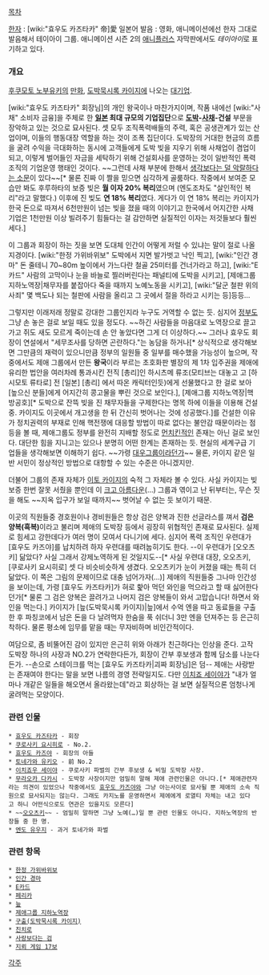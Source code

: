 [[목차]]

[[한자]] : [wiki:"효우도 카즈타카" 帝]愛
일본어 발음 : 영화, 애니메이션에선 한자 그대로 발음해서 테이아이 그룹. 애니메이션 시즌 2의 [[애니플러스]] 자막판에서도 ''테이아이''로 표기하고 있다.

=== 개요 ===
[[후쿠모토 노부유키]]의 [[만화]], [[도박묵시록 카이지]]에 나오는 [[대기업]].

[wiki:"효우도 카즈타카" 회장님]의 개인 왕국이나 마찬가지이며, 작품 내에선 [wiki:"사채" 소비자 금융]을 주체로 한 '''[[일본]] 최대 규모의 기업집단'''으로 '''[[도박]]-[[사채]]-건설''' 부문을 장악하고 있는 것으로 묘사된다. 셋 모두 조직폭력배들의 주력, 혹은 공생관계가 있는 산업이며, 이들의 행동대장 역할을 하는 것이 조폭 집단이다. 도박장의 거대한 현금의 흐름을 굴려 수익을 극대화하는 동시에 고객들에게 도박 빚을 지우기 위해 사채업이 겸업이 되고, 이렇게 벌어들인 자금을 세탁하기 위해 건설회사를 운영하는 것이 일반적인 폭력조직의 기업운영 행태인 것이다. ~~그런데 사채 부분에 한해서 [http://imgur.com/EArdbVE 생각보다는 덜 악랄하다는 소문]이 있다~~[* 물론 진짜 이 짤을 믿으면 심각하게 골룸하다. 작중에서 보여준 모습만 봐도 후루하타의 보증 빚은 '''월 이자 20% 복리'''였으며 (엔도조차도 "살인적인 복리"라고 말했다.) 이후에 진 빚도 '''연 18% 복리'''였다. 게다가 이 연 18% 복리는 카이지가 한국 돈으로 따져서 6천만원이 넘는 빚을 졌을 때의 이야기고 한국에서 어지간한 사채 기업은 1천만원 이상 빌려주기 힘들다는 걸 감안하면 실질적인 이자는 저것들보다 훨씬 세다.]

이 그룹과 회장이 하는 짓을 보면 도대체 인간이 어떻게 저럴 수 있냐는 말이 절로 나올 지경이다. [wiki:"한정 가위바위보" 도박에서 지면 발가벗고 낙인 찍고], [wiki:"인간 경마" 돈 줄테니 70~80m 높이에서 가느다란 철골 25미터를 건너가라고 하고], [wiki:"E카드" 사람의 고막이나 눈을 바늘로 찔러버린다는 패널티에 도박을 시키고], [제애그룹 지하노역장|채무자를 붙잡아다 죽을 때까지 노예노동을 시키고], [wiki:"달군 철판 위의 사죄" 몇 백도나 되는 철판에 사람을 올리고 그 곳에서 절을 하라고 시키는 등]등등...

그렇지만 이래저래 정말로 강대한 그룹인지라 누구도 거역할 수 없는 듯. 심지어 [[정부]]도 그냥 손 놓은 걸로 보일 때도 있을 정도다. ~~하긴 사람들을 마음대로 노역장으로 끌고 가고 쥐도 새도 모르게 죽이는데 손 안 놓았다면 그게 더 이상하다.~~ 그러나 효우도 회장이 연설에서 "세무조사를 당하면 곤란하다."는 농담을 하거나[* 상식적으로 생각해보면 그만큼의 재력이 있으니만큼 정부의 일원들 중 일부를 매수했을 가능성이 높으며, 작중에서도 제애 그룹에서 만든 '''왕국'''이라 부르는 초호화판 별장의 제 1차 입주권을 제애에 유리한 법안을 여러차례 통과시킨 전직 [총리]인 하시츠메 류조(모티브는 대놓고 고 [하시모토 류타로] 전 [일본] [총리] 에서 따온 캐릭터인듯)에게 선물했다고 한 걸로 보아 [높으신 분들]에게 어지간히 콩고물을 뿌린 것으로 보인다.], [제애그룹 지하노역장|핵 방공호][* 도박으로 잔뜩 빚을 진 채무자들을 구제한다는 명목 하에 이들을 이용해 건설 중. 카이지도 이곳에서 개고생을 한 뒤 간신히 벗어나는 것에 성공했다.]를 건설한 이유가 정치권력의 부재로 인해 핵전쟁에 대응할 방법이 따로 없다는 불안감 때문이라는 점 등을 볼 때, 제애그룹도 정부를 완전히 지배할 정도로 [[먼치킨]]적인 존재는 아닌 걸로 보인다. 대단한 힘을 지니고는 있으나 분명히 어떤 한계는 존재하는 듯. 현실의 세계구급 기업들을 생각해보면 이해하기 쉽다. ~~가령 [[대우그룹]]이라던가~~ 물론, 카이지 같은 일반 서민이 정상적인 방법으로 대항할 수 있는 수준은 아니겠지만.

더불어 그룹의 존재 자체가 [[이토 카이지]]의 숙적 그 자체라 볼 수 있다. 사실 카이지는 빚 보증 한번 잘못 서줬을 뿐인데 이 [[크고 아름다운]](…) 그룹과 엮이고 난 뒤부터는, 무슨 짓을 해도 ~~지옥 입구가 보일 때까지~~ 벗어날 수 없는 듯 보이기 때문.

이곳의 직원들중 경호원이나 경비원들은 항상 검은 양복과 진한 선글라스를 껴서 '''검은 양복(흑복)'''이라고 불리며 제애의 도박장 등에서 굉장히 위협적인 존재로 묘사된다. 실제로 힘세고 강한데다가 여러 명이 모여서 다니기에 세다. 심지어 폭력 조직인 우련대가 [효우도 카즈야]를 납치하려 하자 우련대를 때려눕히기도 한다. --이 우련대가 [오오츠키] 닮았다? 사실 그래서 강제노역하게 된 것일지도--[* 사실 우련대 대장, 오오츠키, [쿠로사키 요시히로] 셋 다 비슷비슷하게 생겼다. 오오츠키가 눈이 커졌을 때는 특히 더 닮았다. 이 쪽은 그림의 문제이므로 대충 넘어가자(...)] 제애의 직원들중 그나마 인간성을 보이는데, 가령 [효우도 카즈타카]가 혀로 핥아 먹던 와인을 먹으라고 할 때 싫어한다던가[* 물론 그 검은 양복은 끌려가고 나머지 검은 양복들이 와서 고맙습니다! 하면서 와인을 먹는다.] 카이지가 [늪(도박묵시록 카이지)|늪]에서 수억 엔을 따고 동료들을 구출한 후 파칭코에서 남은 돈을 다 날려먹자 한숨을 푹 쉬더니 3만 엔을 던져주는 등 은근히 착하다. 물론 평소에 임무를 맡을 때는 무자비하며 비인간적이다. 

여담으로, 좀 비뚤어진 감이 있지만 은근히 위와 아래가 친근하다는 인상을 준다. 고작 도박장 하나의 사장과 NO.2가 연락한다든가, 회장이 간부 후보생과 함께 담소를 나눈다든가. --손으로 스테이크를 먹는 [효우도 카즈타카|괴짜 회장님]은 덤-- 제애는 사랑받는 존재여야 한다는 말을 보면 나름의 경영 전략일지도. 다만 [[이치죠 세이야]]가 "내가 얼마나 개같은 일들을 해오면서 올라왔는데"라고 회상하는 걸 보면 실질적으론 엄청나게 굴려먹는 모양이다.
=== 관련 인물 === 
 * [[효우도 카즈타카]] - 회장  
 * [[쿠로사키 요시히로]] - No.2.
 * [[효우도 카즈야]] - 회장의 아들
 * [[토네가와 유키오]] - 前 No.2
 * [[이치죠우 세이야]] - 쿠로사키 파벌의 간부 후보생 & 비밀 도박장 사장.
 * [[무라오카 다카시]] - 도박장 사장이지만 엄밀히 말해 제애 관련인물은 아니다.[* 제애관련자라는 의견이 있었으나 작중에서도 [[효우도 카즈야]]와 그냥 아는사이로 묘사될 뿐 제애의 소속 직원으로 묘사되지는 않는다. 그래도 카지노를 운영하면서 제에에게 로열티 자체는 내고 있다고 하니 어떤식으로도 연관은 있을지도 모른다]
 * ~~[[오오츠키]]~~ - 엄밀히 말하면 그냥 노예(…)일 뿐 관련 인물도 아니다. 지하노역장의 반장들 중 한 명.
 * [[엔도 유우지]] - 과거 토네가와 파벌

=== 관련 항목 ===
 * [[한정 가위바위보]]
 * [[인간 경마]]
 * [[E카드]]
 * [[페리카]]
 * [[늪]]
 * [[제애그룹 지하노역장]]
 * [[구출(도박묵시록 카이지)]]
 * [[친치로]]
 * [[사랑보다는 검]]
 * [[지뢰 게임 17보]]
[[각주]]


